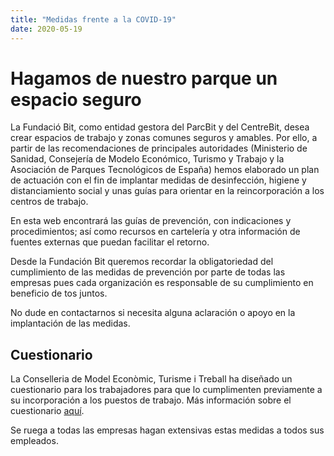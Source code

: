 ```yaml
---
title: "Medidas frente a la COVID-19"
date: 2020-05-19
---
```


# Hagamos de nuestro parque un espacio seguro

La Fundació Bit, como entidad gestora del ParcBit y del CentreBit, desea crear espacios de trabajo y zonas comunes seguros y amables. Por ello, a partir de las recomendaciones de principales autoridades (Ministerio de Sanidad, Consejería de Modelo Económico, Turismo y Trabajo y la Asociación de Parques Tecnológicos de España) hemos elaborado un plan de actuación con el fin de implantar medidas de desinfección, higiene y distanciamiento social y unas guías para orientar en la reincorporación a los centros de trabajo.

En esta web encontrará las guías de prevención, con indicaciones y procedimientos; así como recursos en cartelería y otra información de fuentes externas que puedan facilitar el retorno.

Desde la Fundación Bit queremos recordar la obligatoriedad del cumplimiento de las medidas de prevención por parte de todas las empresas pues cada organización es responsable de su cumplimiento en beneficio de tos juntos.

No dude en contactarnos si necesita alguna aclaración o apoyo en la implantación de las medidas.

## Cuestionario

La Conselleria de Model Econòmic, Turisme i Treball ha diseñado un cuestionario para los trabajadores para que lo cumplimenten previamente a su incorporación a los puestos de trabajo. Más información sobre el cuestionario [aquí](/form).

Se ruega a todas las empresas hagan extensivas estas medidas a todos sus empleados.
